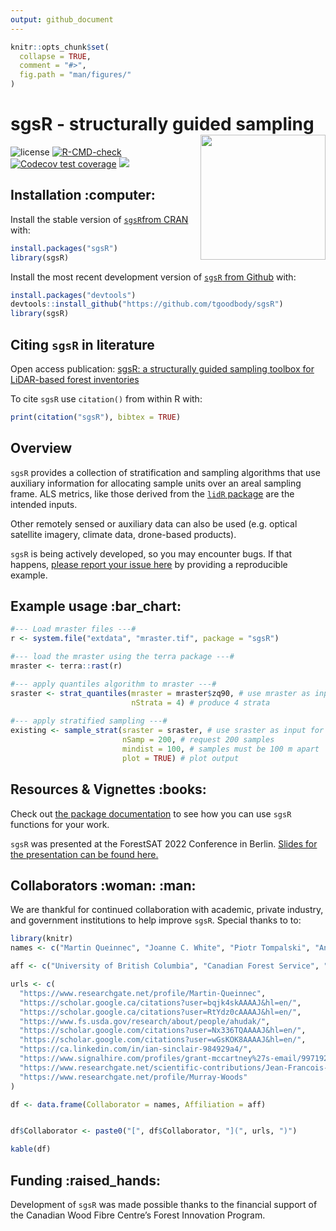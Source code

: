 ```yaml
---
output: github_document
---
```


<!-- README.md is generated from README.Rmd. Please edit that file -->

```r
knitr::opts_chunk$set(
  collapse = TRUE,
  comment = "#>",
  fig.path = "man/figures/"
)
```

# sgsR - structurally guided sampling <img src="man/figures/logo.png" align="right" width="200" />

<!-- badges: start -->
![license](https://img.shields.io/badge/Licence-GPL--3-blue.svg)
[![R-CMD-check](https://github.com/tgoodbody/sgsR/workflows/R-CMD-check/badge.svg)](https://github.com/tgoodbody/sgsR/actions)
[![Codecov test coverage](https://codecov.io/gh/tgoodbody/sgsR/branch/main/graph/badge.svg)](https://app.codecov.io/gh/tgoodbody/sgsR?branch=main)
[![](https://cranlogs.r-pkg.org/badges/sgsR)](https://CRAN.R-project.org/package=sgsR)
<!-- badges: end -->

## Installation :computer: {.unnumbered}

Install the stable version of [`sgsR`from CRAN](https://cran.r-project.org/package=sgsR) with:

``` r
install.packages("sgsR")
library(sgsR)
```

Install the most recent development version of [`sgsR` from Github](https://github.com/tgoodbody/sgsR) with:

``` r
install.packages("devtools")
devtools::install_github("https://github.com/tgoodbody/sgsR")
library(sgsR)
```
## Citing `sgsR` in literature

Open access publication: [sgsR: a structurally guided sampling toolbox for LiDAR-based forest inventories](https://doi.org/10.1093/forestry/cpac055)

To cite `sgsR` use `citation()` from within R with:

```r
print(citation("sgsR"), bibtex = TRUE)
```

## Overview

`sgsR` provides a collection of stratification and sampling algorithms that use auxiliary information for allocating sample units over an areal sampling frame. ALS metrics, like those derived from the [`lidR` package](https://cran.r-project.org/package=lidR) are the intended inputs.

Other remotely sensed or auxiliary data can also be used (e.g. optical satellite imagery, climate data, drone-based products).

`sgsR` is being actively developed, so you may encounter bugs. If that happens, [please report your issue here](https://github.com/tgoodbody/sgsR/issues) by providing a reproducible example.

## Example usage :bar_chart: {.unnumbered}

``` r
#--- Load mraster files ---#
r <- system.file("extdata", "mraster.tif", package = "sgsR")

#--- load the mraster using the terra package ---#
mraster <- terra::rast(r)

#--- apply quantiles algorithm to mraster ---#
sraster <- strat_quantiles(mraster = mraster$zq90, # use mraster as input for stratification
                           nStrata = 4) # produce 4 strata
                        
#--- apply stratified sampling ---#
existing <- sample_strat(sraster = sraster, # use sraster as input for sampling
                         nSamp = 200, # request 200 samples
                         mindist = 100, # samples must be 100 m apart
                         plot = TRUE) # plot output

```

## Resources & Vignettes :books: {.unnumbered}

Check out [the package documentation](https://tgoodbody.github.io/sgsR/index.html) to see how you can use `sgsR` functions for your work.

`sgsR` was presented at the ForestSAT 2022 Conference in Berlin. [Slides for the presentation can be found here.](https://tgoodbody.github.io/sgsR-ForestSAT2022/)

## Collaborators :woman: :man: {.unnumbered} 

We are thankful for continued collaboration with academic, private industry, and government institutions to help improve `sgsR`. Special thanks to to:

```r
library(knitr)
names <- c("Martin Queinnec", "Joanne C. White", "Piotr Tompalski", "Andrew T. Hudak", "Ruben Valbuena", "Antoine LeBoeuf", "Ian Sinclair", "Grant McCartney", "Jean-Francois Prieur", "Murray Woods")

aff <- c("University of British Columbia", "Canadian Forest Service", "Canadian Forest Service", "United States Forest Service", "Swedish University of Agricultural Sciences", "Ministère des Forêts, de la Faune et des Parcs", "Ministry of Northern Development, Mines, Natural Resources and Forestry", "Forsite Consultants Ltd.", "Université de Sherbrooke", " (Retired)	Ministry of Northern Development, Mines, Natural Resources and Forestry")

urls <- c(
  "https://www.researchgate.net/profile/Martin-Queinnec",
  "https://scholar.google.ca/citations?user=bqjk4skAAAAJ&hl=en/",
  "https://scholar.google.ca/citations?user=RtYdz0cAAAAJ&hl=en/",
  "https://www.fs.usda.gov/research/about/people/ahudak/",
  "https://scholar.google.com/citations?user=Nx336TQAAAAJ&hl=en/",
  "https://scholar.google.com/citations?user=wGsKOK8AAAAJ&hl=en/",
  "https://ca.linkedin.com/in/ian-sinclair-984929a4/",
  "https://www.signalhire.com/profiles/grant-mccartney%27s-email/99719223/",
  "https://www.researchgate.net/scientific-contributions/Jean-Francois-Prieur-2142960944",
  "https://www.researchgate.net/profile/Murray-Woods"
)

df <- data.frame(Collaborator = names, Affiliation = aff)


df$Collaborator <- paste0("[", df$Collaborator, "](", urls, ")")

kable(df)
```


## Funding :raised_hands: {.unnumbered}
Development of `sgsR` was made possible thanks to the financial support of the Canadian Wood Fibre Centre's Forest Innovation Program.

